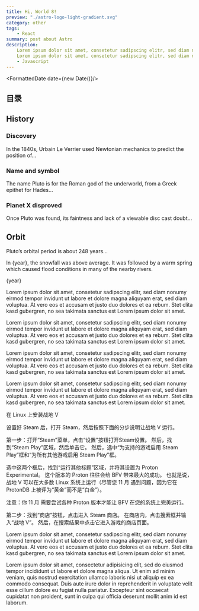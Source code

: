 ```yaml
---
title: Hi, World 8!
preview: "./astro-logo-light-gradient.svg"
category: other
tags:
    - React
summary: post about Astro
description: 
    Lorem ipsum dolor sit amet, consetetur sadipscing elitr, sed diam nonumy eirmod tempor invidunt ut labore et dolore magna aliquyam erat, sed diam voluptua. At vero eos et accusam et justo duo dolores et ea rebum. Stet clita kasd gubergren, no sea takimata sanctus est Lorem ipsum dolor sit amet.
    Lorem ipsum dolor sit amet, consetetur sadipscing elitr, sed diam nonumy eirmod tempor invidunt ut labore et dolore magna aliquyam erat, sed diam voluptua. At vero eos et accusam et justo duo dolores et ea rebum. Stet clita kasd gubergren, no sea takimata sanctus est Lorem ipsum dolor sit amet.
    - Javascript
---
```




<FormattedDate date={new Date()}/>

## 目录

## History

### Discovery

In the 1840s, Urbain Le Verrier used Newtonian mechanics to predict the
position of…

### Name and symbol

The name Pluto is for the Roman god of the underworld, from a Greek epithet for
Hades…

### Planet X disproved

Once Pluto was found, its faintness and lack of a viewable disc cast doubt…

## Orbit

Pluto’s orbital period is about 248 years…

In {year}, the snowfall was above average.
It was followed by a warm spring which caused
flood conditions in many of the nearby rivers.

{year}

Lorem ipsum dolor sit amet, consetetur sadipscing elitr, sed diam nonumy eirmod tempor invidunt ut labore et dolore magna aliquyam erat, sed diam voluptua. At vero eos et accusam et justo duo dolores et ea rebum. Stet clita kasd gubergren, no sea takimata sanctus est Lorem ipsum dolor sit amet.


Lorem ipsum dolor sit amet, consetetur sadipscing elitr, sed diam nonumy eirmod tempor invidunt ut labore et dolore magna aliquyam erat, sed diam voluptua. At vero eos et accusam et justo duo dolores et ea rebum. Stet clita kasd gubergren, no sea takimata sanctus est Lorem ipsum dolor sit amet.


Lorem ipsum dolor sit amet, consetetur sadipscing elitr, sed diam nonumy eirmod tempor invidunt ut labore et dolore magna aliquyam erat, sed diam voluptua. At vero eos et accusam et justo duo dolores et ea rebum. Stet clita kasd gubergren, no sea takimata sanctus est Lorem ipsum dolor sit amet.


Lorem ipsum dolor sit amet, consetetur sadipscing elitr, sed diam nonumy eirmod tempor invidunt ut labore et dolore magna aliquyam erat, sed diam voluptua. At vero eos et accusam et justo duo dolores et ea rebum. Stet clita kasd gubergren, no sea takimata sanctus est Lorem ipsum dolor sit amet.


在 Linux 上安装战地 V

设置好 Steam 后，打开 Steam，然后按照下面的分步说明让战地 V 运行。

第一步：打开“Steam”菜单，点击“设置”按钮打开Steam设置。 然后，找到“Steam Play”区域，然后单击它。 然后，选中“为支持的游戏启用 Steam Play”框和“为所有其他游戏启用 Steam Play”框。

选中这两个框后，找到“运行其他标题”区域，并将其设置为 Proton Experimental。 这个版本的 Proton 往往会给 BFV 带来最大的成功。 也就是说，战地 V 可以在大多数 Linux 系统上运行（尽管您 11 月 遇到问题，因为它在 ProtonDB 上被评为“黄金”而不是“白金”）。

注意：你 11 月 需要尝试各种 Proton 版本才能让 BFV 在您的系统上完美运行。

第二步：找到“商店”按钮，点击进入 Steam 商店。 在商店内，点击搜索框并输入“战地 V”。 然后，在搜索结果中点击它进入游戏的商店页面。


Lorem ipsum dolor sit amet, consetetur sadipscing elitr, sed diam nonumy eirmod tempor invidunt ut labore et dolore magna aliquyam erat, sed diam voluptua. At vero eos et accusam et justo duo dolores et ea rebum. Stet clita kasd gubergren, no sea takimata sanctus est Lorem ipsum dolor sit amet.

Lorem ipsum dolor sit amet, consectetur adipisicing elit, sed do eiusmod tempor incididunt ut labore et dolore magna aliqua. Ut enim ad minim veniam, quis nostrud exercitation ullamco laboris nisi ut aliquip ex ea commodo consequat. Duis aute irure dolor in reprehenderit in voluptate velit esse cillum dolore eu fugiat nulla pariatur. Excepteur sint occaecat cupidatat non proident, sunt in culpa qui officia deserunt mollit anim id est laborum.
